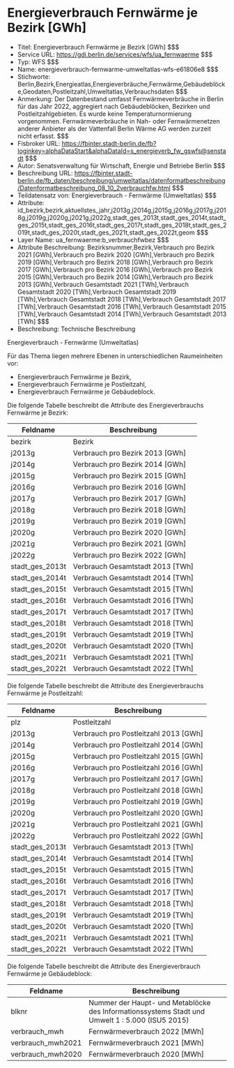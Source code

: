 # Energieverbrauch Fernwärme je Bezirk [GWh]
- Titel: Energieverbrauch Fernwärme je Bezirk [GWh] $$$
- Service URL: https://gdi.berlin.de/services/wfs/ua_fernwaerme $$$
- Typ: WFS $$$
- Name: energieverbrauch-fernwarme-umweltatlas-wfs-e61806e8 $$$
- Stichworte: Berlin,Bezirk,Energieatlas,Energieverbräuche,Fernwärme,Gebäudeblöcke,Geodaten,Postleitzahl,Umweltatlas,Verbrauchsdaten $$$
- Anmerkung: Der Datenbestand umfasst Fernwärmeverbräuche in Berlin für das Jahr 2022, aggregiert nach Gebäudeblöcken, Bezirken und Postleitzahlgebieten. Es wurde keine Temperaturnormierung vorgenommen. Fernwärmeverbräuche in Nah- oder Fernwärmenetzen anderer Anbieter als der Vattenfall Berlin Wärme AG werden zurzeit nicht erfasst. $$$
- Fisbroker URL: https://fbinter.stadt-berlin.de/fb?loginkey=alphaDataStart&alphaDataId=s_energieverb_fw_gswfs@senstadt $$$
- Autor: Senatsverwaltung für Wirtschaft, Energie und Betriebe Berlin $$$
- Beschreibung URL: https://fbinter.stadt-berlin.de/fb_daten/beschreibung/umweltatlas/datenformatbeschreibung/Datenformatbeschreibung_08_10_2verbrauchfw.html $$$
- Teildatensatz von: Energieverbrauch - Fernwärme (Umweltatlas) $$$
- Attribute: id_bezirk,bezirk,aktuellstes_jahr,j2013g,j2014g,j2015g,j2016g,j2017g,j2018g,j2019g,j2020g,j2021g,j2022g,stadt_ges_2013t,stadt_ges_2014t,stadt_ges_2015t,stadt_ges_2016t,stadt_ges_2017t,stadt_ges_2018t,stadt_ges_2019t,stadt_ges_2020t,stadt_ges_2021t,stadt_ges_2022t,geom $$$
- Layer Name: ua_fernwaerme:b_verbrauchfwbez $$$
- Attribute Beschreibung: Bezirksnummer,Bezirk,Verbrauch pro Bezirk 2021 [GWh],Verbrauch pro Bezirk 2020 [GWh],Verbrauch pro Bezirk 2019 [GWh],Verbrauch pro Bezirk 2018 [GWh],Verbrauch pro Bezirk 2017 [GWh],Verbrauch pro Bezirk 2016 [GWh],Verbrauch pro Bezirk 2015 [GWh],Verbrauch pro Bezirk 2014 [GWh],Verbrauch pro Bezirk 2013 [GWh],Verbrauch Gesamtstadt 2021 [TWh],Verbrauch Gesamtstadt 2020 [TWh],Verbrauch Gesamtstadt 2019 [TWh],Verbrauch Gesamtstadt 2018 [TWh],Verbrauch Gesamtstadt 2017 [TWh],Verbrauch Gesamtstadt 2016 [TWh],Verbrauch Gesamtstadt 2015 [TWh],Verbrauch Gesamtstadt 2014 [TWh],Verbrauch Gesamtstadt 2013 [TWh] $$$
- Beschreibung: Technische Beschreibung 

Energieverbrauch - Fernwärme (Umweltatlas)

Für das Thema liegen mehrere Ebenen in unterschiedlichen Raumeinheiten vor:

* Energieverbrauch Fernwärme je Bezirk,
* Energieverbrauch Fernwärme je Postleitzahl,
* Energieverbrauch Fernwärme je Gebäudeblock.

Die folgende Tabelle beschreibt die Attribute des Energieverbrauchs Fernwärme je Bezirk:

| **Feldname**      | **Beschreibung**                   |
| ----------------- | ---------------------------------- |
| bezirk            | Bezirk                             |
| j2013g            | Verbrauch pro Bezirk 2013 \[GWh\]  |
| j2014g            | Verbrauch pro Bezirk 2014 \[GWh\]  |
| j2015g            | Verbrauch pro Bezirk 2015 \[GWh\]  |
| j2016g            | Verbrauch pro Bezirk 2016 \[GWh\]  |
| j2017g            | Verbrauch pro Bezirk 2017 \[GWh\]  |
| j2018g            | Verbrauch pro Bezirk 2018 \[GWh\]  |
| j2019g            | Verbrauch pro Bezirk 2019 \[GWh\]  |
| j2020g            | Verbrauch pro Bezirk 2020 \[GWh\]  |
| j2021g            | Verbrauch pro Bezirk 2021 \[GWh\]  |
| j2022g            | Verbrauch pro Bezirk 2022 \[GWh\]  |
| stadt\_ges\_2013t | Verbrauch Gesamtstadt 2013 \[TWh\] |
| stadt\_ges\_2014t | Verbrauch Gesamtstadt 2014 \[TWh\] |
| stadt\_ges\_2015t | Verbrauch Gesamtstadt 2015 \[TWh\] |
| stadt\_ges\_2016t | Verbrauch Gesamtstadt 2016 \[TWh\] |
| stadt\_ges\_2017t | Verbrauch Gesamtstadt 2017 \[TWh\] |
| stadt\_ges\_2018t | Verbrauch Gesamtstadt 2018 \[TWh\] |
| stadt\_ges\_2019t | Verbrauch Gesamtstadt 2019 \[TWh\] |
| stadt\_ges\_2020t | Verbrauch Gesamtstadt 2020 \[TWh\] |
| stadt\_ges\_2021t | Verbrauch Gesamtstadt 2021 \[TWh\] |
| stadt\_ges\_2022t | Verbrauch Gesamtstadt 2022 \[TWh\] |

Die folgende Tabelle beschreibt die Attribute des Energieverbrauchs Fernwärme je Postleitzahl:

| **Feldname**      | **Beschreibung**                        |
| ----------------- | --------------------------------------- |
| plz               | Postleitzahl                            |
| j2013g            | Verbrauch pro Postleitzahl 2013 \[GWh\] |
| j2014g            | Verbrauch pro Postleitzahl 2014 \[GWh\] |
| j2015g            | Verbrauch pro Postleitzahl 2015 \[GWh\] |
| j2016g            | Verbrauch pro Postleitzahl 2016 \[GWh\] |
| j2017g            | Verbrauch pro Postleitzahl 2017 \[GWh\] |
| j2018g            | Verbrauch pro Postleitzahl 2018 \[GWh\] |
| j2019g            | Verbrauch pro Postleitzahl 2019 \[GWh\] |
| j2020g            | Verbrauch pro Postleitzahl 2020 \[GWh\] |
| j2021g            | Verbrauch pro Postleitzahl 2021 \[GWh\] |
| j2022g            | Verbrauch pro Postleitzahl 2022 \[GWh\] |
| stadt\_ges\_2013t | Verbrauch Gesamtstadt 2013 \[TWh\]      |
| stadt\_ges\_2014t | Verbrauch Gesamtstadt 2014 \[TWh\]      |
| stadt\_ges\_2015t | Verbrauch Gesamtstadt 2015 \[TWh\]      |
| stadt\_ges\_2016t | Verbrauch Gesamtstadt 2016 \[TWh\]      |
| stadt\_ges\_2017t | Verbrauch Gesamtstadt 2017 \[TWh\]      |
| stadt\_ges\_2018t | Verbrauch Gesamtstadt 2018 \[TWh\]      |
| stadt\_ges\_2019t | Verbrauch Gesamtstadt 2019 \[TWh\]      |
| stadt\_ges\_2020t | Verbrauch Gesamtstadt 2020 \[TWh\]      |
| stadt\_ges\_2021t | Verbrauch Gesamtstadt 2021 \[TWh\]      |
| stadt\_ges\_2022t | Verbrauch Gesamtstadt 2022 \[TWh\]      |

Die folgende Tabelle beschreibt die Attribute des Energieverbrauch Fernwärme je Gebäudeblock:

| **Feldname**       | **Beschreibung**                                                                                |
| ------------------ | ----------------------------------------------------------------------------------------------- |
| blknr              | Nummer der Haupt- und Metablöcke des Informationssystems Stadt und Umwelt 1 : 5.000 (ISU5 2015) |
| verbrauch\_mwh     | Fernwärmeverbrauch 2022 \[MWh\]                                                                 |
| verbrauch\_mwh2021 | Fernwärmeverbrauch 2021 \[MWh\]                                                                 |
| verbrauch\_mwh2020 | Fernwärmeverbrauch 2020 \[MWh\]                                                                 | $$$
